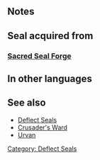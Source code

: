 {{SkillPage Tabs}}{{Passive
|type=S
|exclusive=0
|1name=Deflect Missile 1
|1tagid=SID_連撃防御・弓暗器1
|1effect=If unit receives consecutive attacks and foe uses bow or dagger, reduces damage from foe's second attack onward by 30%.
|1required=-
|1cost=50
|1next=-
|2name=Deflect Missile 2
|2tagid=SID_連撃防御・弓暗器2
|2effect=If unit receives consecutive attacks and foe uses bow or dagger, reduces damage from foe's second attack onward by 50%.
|2cost=100
|2next=-
|3name=Deflect Missile 3
|3tagid=SID_連撃防御・弓暗器3
|3effect=If unit receives consecutive attacks and foe uses bow or dagger, reduces damage from foe's second attack onward by 80%.
|3cost=200
|canUseMove={{MoveList|all}}
|canUseWeapon={{WeaponList|all}}
|properties=
}}
==Notes==
{{DamagePercentageReduction}}
==Seal acquired from==
===[[Sacred Seal Forge]]===
{{SealCosts
|seals=Deflect Missile 1;Deflect Missile 2;Deflect Missile 3
|badgeColor=Azure
|costs1=20;100;50
|costs2=60;200;50
|costs3=400;1000;100
}}
==In other languages==
{{OtherLanguages
|japanese=連撃防御・弓暗器
|german=Schuss-Abw.
|spanishEU=Antiproyectiles
|spanishLA=Antiproyectiles
|french=Abri jet
|italian=Devia lancio
|chineseTW=連擊防禦・弓暗器
|portuguese=Desvia projétil
}}
==See also==
* [[Deflect Seals]]
* [[Crusader's Ward]]
* [[Urvan]]
{{Seals Navbox}}
[[Category: Deflect Seals]]